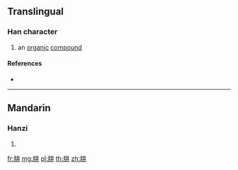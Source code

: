 {{character info/new}}
==Translingual==

===Han character===
{{Han char|rn=130|rad=肉|as=04|sn=8|four=|canj=BTT,XBTT}}

# an [[organic]] [[compound]]

====References====
* {{Han ref|kx=0977.041|hdz=32046.120|uh=80BC|ud=32956}}

----

==Mandarin==

===Hanzi===
{{cmn-hanzi|pin=[[jǐng]] ([[jing3]])|wg=[[ching3|ching<sup>3</sup>]]}}

# {{defn|lang=cmn|sort=肉04}}

[[fr:肼]]
[[mg:肼]]
[[pl:肼]]
[[th:肼]]
[[zh:肼]]